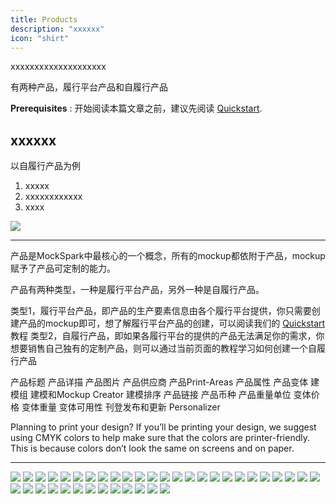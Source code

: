 ```yaml
---
title: Products
description: "xxxxxx"
icon: "shirt"
---
```


xxxxxxxxxxxxxxxxxxxx

有两种产品，履行平台产品和自履行产品

<Tip>**Prerequisites** : 开始阅读本篇文章之前，建议先阅读 [Quickstart](/chinese/get-started/quickstart).</Tip>

## xxxxxx
以自履行产品为例
1. xxxxx
2. xxxxxxxxxxxx
3. xxxx
<Frame caption="Log in using your Shopify store domain">
  <img src="/images/get-started/PixPin_2025-04-29_14-24-42.png" />
</Frame>

---

产品是MockSpark中最核心的一个概念，所有的mockup都依附于产品，mockup赋予了产品可定制的能力。

产品有两种类型，一种是履行平台产品，另外一种是自履行产品。

类型1，履行平台产品，即产品的生产要素信息由各个履行平台提供，你只需要创建产品的mockup即可，想了解履行平台产品的创建，可以阅读我们的 [Quickstart](/chinese/get-started/quickstart) 教程
类型2，自履行产品，即如果各履行平台的提供的产品无法满足你的需求，你想要销售自己独有的定制产品，则可以通过当前页面的教程学习如何创建一个自履行产品

产品标题
产品详描
产品图片
产品供应商
产品Print-Areas
产品属性
产品变体
建模组
建模和Mockup Creator
建模排序
产品链接
产品币种
产品重量单位
变体价格
变体重量
变体可用性
刊登发布和更新
Personalizer

Planning to print your design?
If you’ll be printing your design, we suggest using CMYK colors to help make sure that the colors are printer-friendly. This is because colors don’t look the same on screens and on paper.

---

<Frame caption="xxx">
  <img src="/images/products/products/PixPin_2025-05-17_15-00-45.png" />
</Frame>

<Frame caption="xxx">
  <img src="/images/products/products/PixPin_2025-05-17_15-06-49.png" />
</Frame>

<Frame caption="xxx">
  <img src="/images/products/products/PixPin_2025-05-17_15-08-20.png" />
</Frame>

<Frame caption="xxx">
  <img src="/images/products/products/PixPin_2025-05-17_15-10-36.png" />
</Frame>

<Frame caption="xxx">
  <img src="/images/products/products/PixPin_2025-05-17_15-26-10.png" />
</Frame>

<Frame caption="xxx">
  <img src="/images/products/products/PixPin_2025-05-17_16-36-58.png" />
</Frame>

<Frame caption="xxx">
  <img src="/images/products/products/PixPin_2025-05-17_16-42-03.png" />
</Frame>

<Frame caption="xxx">
  <img src="/images/products/products/PixPin_2025-05-17_16-44-41.png" />
</Frame>

<Frame caption="xxx">
  <img src="/images/products/products/PixPin_2025-05-17_16-45-50.png" />
</Frame>

<Frame caption="xxx">
  <img src="/images/products/products/PixPin_2025-05-17_16-46-40.png" />
</Frame>

<Frame caption="xxx">
  <img src="/images/products/products/PixPin_2025-05-17_16-47-37.png" />
</Frame>

<Frame caption="xxx">
  <img src="/images/products/products/PixPin_2025-05-17_16-53-06.png" />
</Frame>

<Frame caption="xxx">
  <img src="/images/products/products/PixPin_2025-05-17_16-56-09.png" />
</Frame>

<Frame caption="xxx">
  <img src="/images/products/products/PixPin_2025-05-17_16-59-53.png" />
</Frame>

<Frame caption="xxx">
  <img src="/images/products/products/PixPin_2025-05-17_17-01-47.png" />
</Frame>

<Frame caption="xxx">
  <img src="/images/products/products/PixPin_2025-05-17_17-04-45.png" />
</Frame>

<Frame caption="xxx">
  <img src="/images/products/products/PixPin_2025-05-17_17-05-40.png" />
</Frame>

<Frame caption="xxx">
  <img src="/images/products/products/PixPin_2025-05-17_17-07-16.png" />
</Frame>

<Frame caption="xxx">
  <img src="/images/products/products/PixPin_2025-05-17_19-54-54.png" />
</Frame>

<Frame caption="xxx">
  <img src="/images/products/products/PixPin_2025-05-17_19-56-24.png" />
</Frame>

<Frame caption="xxx">
  <img src="/images/products/products/PixPin_2025-05-17_19-57-59.png" />
</Frame>

<Frame caption="xxx">
  <img src="/images/products/products/PixPin_2025-05-17_20-07-10.png" />
</Frame>

<Frame caption="xxx">
  <img src="/images/products/products/PixPin_2025-05-17_20-11-56.png" />
</Frame>

<Frame caption="xxx">
  <img src="/images/products/products/PixPin_2025-05-17_20-13-35.png" />
</Frame>

<Frame caption="xxx">
  <img src="/images/products/products/PixPin_2025-05-17_20-15-19.png" />
</Frame>

<Frame caption="xxx">
  <img src="/images/products/products/PixPin_2025-05-17_20-32-39.png" />
</Frame>

<Frame caption="xxx">
  <img src="/images/products/products/PixPin_2025-05-17_20-33-43.png" />
</Frame>

<Frame caption="xxx">
  <img src="/images/products/products/PixPin_2025-05-17_20-36-20.png" />
</Frame>

<Frame caption="xxx">
  <img src="/images/products/products/PixPin_2025-05-17_20-37-58.png" />
</Frame>

<Frame caption="xxx">
  <img src="/images/products/products/PixPin_2025-05-17_20-38-39.png" />
</Frame>

<Frame caption="xxx">
  <img src="/images/products/products/PixPin_2025-05-17_20-41-14.png" />
</Frame>

<Frame caption="xxx">
  <img src="/images/products/products/PixPin_2025-05-17_20-41-49.png" />
</Frame>

<Frame caption="xxx">
  <img src="/images/products/products/PixPin_2025-05-17_20-43-19.png" />
</Frame>

<Frame caption="xxx">
  <img src="/images/products/products/PixPin_2025-05-17_20-44-10.png" />
</Frame>

<Frame caption="xxx">
  <img src="/images/products/products/PixPin_2025-05-17_20-47-27.png" />
</Frame>

<Frame caption="xxx">
  <img src="/images/products/products/PixPin_2025-05-17_21-03-39.png" />
</Frame>

<Frame caption="xxx">
  <img src="/images/products/products/PixPin_2025-05-17_21-04-54.png" />
</Frame>

<Frame caption="xxx">
  <img src="/images/products/products/PixPin_2025-05-17_21-05-50.png" />
</Frame>
